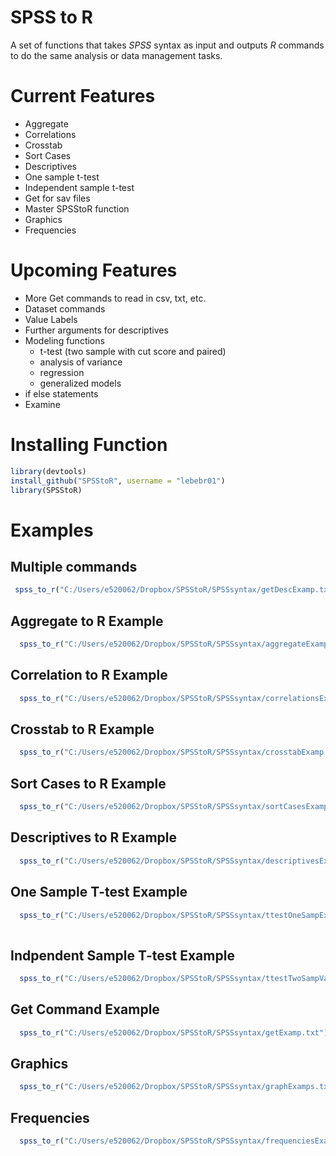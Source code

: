 SPSS to R
=================
  
A set of functions that takes *SPSS* syntax as input and outputs *R* commands 
to do the same analysis or data management tasks.

Current Features
===============
* Aggregate
* Correlations
* Crosstab
* Sort Cases
* Descriptives
* One sample t-test
* Independent sample t-test
* Get for sav files
* Master SPSStoR function
* Graphics
* Frequencies


Upcoming Features
=================
* More Get commands to read in csv, txt, etc.
* Dataset commands
* Value Labels
* Further arguments for descriptives
* Modeling functions
    + t-test (two sample with cut score and paired)
    + analysis of variance
    + regression
    + generalized models
* if else statements
* Examine

Installing Function
===================
```r
library(devtools)
install_github("SPSStoR", username = "lebebr01")
library(SPSStoR)
```

Examples
=========
Multiple commands
------------------
```r
 spss_to_r("C:/Users/e520062/Dropbox/SPSStoR/SPSSsyntax/getDescExamp.txt")
```


Aggregate to R Example
-----------------------
```r
  spss_to_r("C:/Users/e520062/Dropbox/SPSStoR/SPSSsyntax/aggregateExamp.txt")
```

Correlation to R Example
-------------------------
```r
  spss_to_r("C:/Users/e520062/Dropbox/SPSStoR/SPSSsyntax/correlationsExamp.txt")
```

Crosstab to R Example
----------------------
```r
  spss_to_r("C:/Users/e520062/Dropbox/SPSStoR/SPSSsyntax/crosstabExamp.txt")
```

Sort Cases to R Example
-----------------------
```r
  spss_to_r("C:/Users/e520062/Dropbox/SPSStoR/SPSSsyntax/sortCasesExamp.txt")
```

Descriptives to R Example
-------------------------
```r
  spss_to_r("C:/Users/e520062/Dropbox/SPSStoR/SPSSsyntax/descriptivesExamp.txt")
```

One Sample T-test Example
--------------------------
```r
  spss_to_r("C:/Users/e520062/Dropbox/SPSStoR/SPSSsyntax/ttestOneSampExamp.txt")
  
```

Indpendent Sample T-test Example
----------------------------
```r
  spss_to_r("C:/Users/e520062/Dropbox/SPSStoR/SPSSsyntax/ttestTwoSampValExamp.txt")
```

Get Command Example
-------------------
```r
  spss_to_r("C:/Users/e520062/Dropbox/SPSStoR/SPSSsyntax/getExamp.txt")
```

Graphics
----------------
```r
  spss_to_r("C:/Users/e520062/Dropbox/SPSStoR/SPSSsyntax/graphExamps.txt")
```

Frequencies
---------------
```r
  spss_to_r("C:/Users/e520062/Dropbox/SPSStoR/SPSSsyntax/frequenciesExamp.txt")
```



